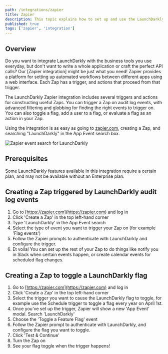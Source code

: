 ```yaml
---
path: /integrations/zapier
title: Zapier
description: This topic explains how to set up and use the LaunchDarkly Zapier integration.
published: true
tags: ['zapier', 'integration']
---
```


## Overview

Do you want to integrate LaunchDarkly with the business tools you use everyday, but don't want to write a whole application or craft the perfect API calls? Our [Zapier integration] might be just what you need! Zapier provides a platform for setting up automated workflows between different apps using a web interface. Each Zap has a trigger, and actions that proceed from that trigger.

The LaunchDarkly Zapier integration includes several triggers and actions for constructing useful Zaps. You can trigger a Zap on audit log events, with advanced filtering and globbing for finding the right events to trigger on. You can also toggle a flag, add a user to a flag, or evaluate a flag as an action in your Zap.

Using the integration is as easy as going to [zapier.com](https://zapier.com), creating a Zap, and searching "LaunchDarkly" in the App Event search box.

![Zapier event search for LaunchDarkly](zapier-event-search.png)

## Prerequisites

Some LaunchDarkly features available in this integration require a certain plan, and may not be available without an Enterprise plan.

## Creating a Zap triggered by LaunchDarkly audit log events

1. Go to [https://zapier.com](https://zapier.com) and log in
2. Click 'Create a Zap' in the top left-hand corner
3. Type 'LaunchDarkly' in the App Event search
4. Select the type of event you want to trigger your Zap on (for example 'Flag events')
5. Follow the Zapier prompts to authenticate with LaunchDarkly and configure the trigger.
6. Et voila! You can set up the rest of your Zap to do things like notify you in Slack when certain events happen, or create calendar events for scheduled flag changes.

## Creating a Zap to toggle a LaunchDarkly flag

1. Go to [https://zapier.com](https://zapier.com) and log in
2. Click 'Create a Zap' in the top left-hand corner
3. Select the trigger you want to cause the LaunchDarkly flag to toggle, for example use the Schedule trigger to toggle a flag every year on April 1st.
4. Once you've set up the trigger, Zapier will show a new 'App Event' modal. Search 'LaunchDarkly'
5. Choose the 'Toggle a Feature Flag' event
6. Follow the Zapier prompt to authenticate with LaunchDarkly, and configure the flag you want to toggle.
7. Click 'Test & Continue'
8. Turn the Zap on
9. See your flag toggle when the trigger happens!
